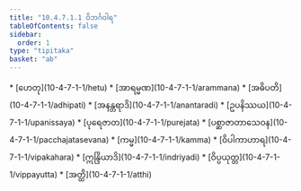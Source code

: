 ```yaml
---
title: "10.4.7.1.1 ဝိဘင်္ဂဝါရ"
tableOfContents: false
sidebar:
  order: 1
type: "tipitaka"
basket: "ab"
---
```



<DynamicBreadcrumb />



<TableOfContents>
* [ဟေတု](10-4-7-1-1/hetu)
* [အာရမ္မဏ](10-4-7-1-1/arammana)
* [အဓိပတိ](10-4-7-1-1/adhipati)
* [အနန္တရာဒိ](10-4-7-1-1/anantaradi)
* [ဥပနိဿယ](10-4-7-1-1/upanissaya)
* [ပုရေဇာတ](10-4-7-1-1/purejata)
* [ပစ္ဆာဇာတာသေဝန](10-4-7-1-1/pacchajatasevana)
* [ကမ္မ](10-4-7-1-1/kamma)
* [ဝိပါကာဟာရ](10-4-7-1-1/vipakahara)
* [ဣန္ဒြိယာဒိ](10-4-7-1-1/indriyadi)
* [ဝိပ္ပယုတ္တ](10-4-7-1-1/vippayutta)
* [အတ္ထိ](10-4-7-1-1/atthi)
</TableOfContents>